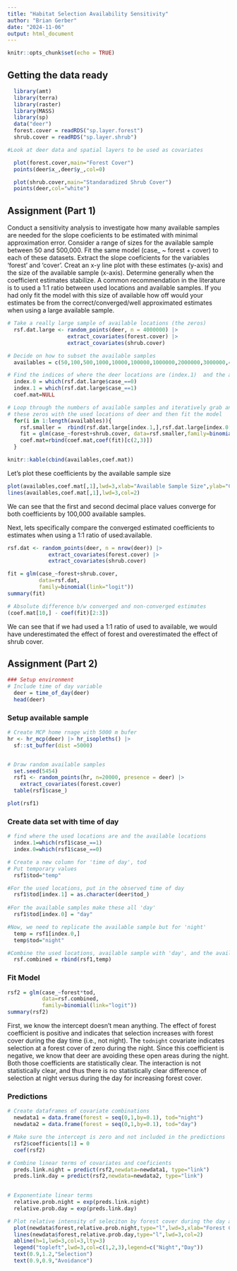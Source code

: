 ```yaml
---
title: "Habitat Selection Availability Sensitivity"
author: "Brian Gerber"
date: "2024-11-06"
output: html_document
---
```


```r
knitr::opts_chunk$set(echo = TRUE)
```

## Getting the data ready

```r
  library(amt)
  library(terra)
  library(raster)
  library(MASS)
  library(sp)
  data("deer")
  forest.cover = readRDS("sp.layer.forest")
  shrub.cover = readRDS("sp.layer.shrub")
```

```r
#Look at deer data and spatial layers to be used as covariates

  plot(forest.cover,main="Forest Cover")
  points(deer$x_,deer$y_,col=0)

  plot(shrub.cover,main="Standaradized Shrub Cover")
  points(deer,col="white")
```


## Assignment (Part 1)

Conduct a sensitivity analysis to investigate how many available samples are needed for the slope coeficients to be estimated with minimal approximation error. Consider a range of sizes for the available sample between 50 and 500,000. Fit the same model (case_ ~ forest + cover) to each of these datasets. Extract the slope coeficients for the variables 'forest' and 'cover'. Creat an x-y line plot with these estimates (y-axis) and the size of the available sample (x-axis). Determine generally when the coefficient estimates stabilize. A common recommendation in the literature is to used a 1:1 ratio between used locations and available samples. If you had only fit the model with this size of available how off would your estimates be from the correct/converged/well approximated estimates when using a large available sample. 

```r

# Take a really large sample of available locations (the zeros)
  rsf.dat.large <- random_points(deer, n = 4000000) |> 
                   extract_covariates(forest.cover) |>
                   extract_covariates(shrub.cover) 

# Decide on how to subset the available samples
  availables = c(50,100,500,1000,10000,100000,1000000,2000000,3000000,4000000)

# Find the indices of where the deer locations are (index.1)  and the available samples (index.0)
  index.0 = which(rsf.dat.large$case_==0)
  index.1 = which(rsf.dat.large$case_==1)
  coef.mat=NULL

# Loop through the numbers of available samples and iteratively grab an increase set of zeros. Combine
# these zeros with the used locations of deer and then fit the model 
  for(i in 1:length(availables)){
    rsf.smaller =  rbind(rsf.dat.large[index.1,],rsf.dat.large[index.0[1:availables[i]],])
    fit = glm(case_~forest+shrub.cover, data=rsf.smaller,family=binomial(link="logit"))
    coef.mat=rbind(coef.mat,coef(fit)[c(2,3)])
  }

knitr::kable(cbind(availables,coef.mat))
```

Let's plot these coefficients by the available sample size

```r
plot(availables,coef.mat[,1],lwd=3,xlab="Available Sample Size",ylab="Coeficient")
lines(availables,coef.mat[,1],lwd=3,col=2)
```


We can see that the first and second decimal place values converge for both coefficients by 100,000 available samples. 

Next, lets specifically compare the converged estimated coefficients to estimates when using a 1:1 ratio of used:available.

```r
rsf.dat <- random_points(deer, n = nrow(deer)) |> 
             extract_covariates(forest.cover) |>
             extract_covariates(shrub.cover) 

fit = glm(case_~forest+shrub.cover, 
          data=rsf.dat,
          family=binomial(link="logit"))
summary(fit)

# Absolute difference b/w converged and non-converged estimates
(coef.mat[10,] - coef(fit)[2:3])
```

We can see that if we had used a 1:1 ratio of used to available, we would have underestimated the effect of forest and overestimated the effect of shrub cover.

## Assignment (Part 2)

```r
 
### Setup environment
# Include time of day variable
  deer = time_of_day(deer)
  head(deer)
```

### Setup available sample

```r
# Create MCP home rnage with 5000 m bufer
hr <- hr_mcp(deer) |> hr_isopleths() |> 
  sf::st_buffer(dist =5000)


# Draw random available samples
  set.seed(5454)
  rsf1 <- random_points(hr, n=20000, presence = deer) |> 
    extract_covariates(forest.cover)  
  table(rsf1$case_)

plot(rsf1)

```
### Create data set with time of day

```r
# find where the used locations are and the available locations
  index.1=which(rsf1$case_==1)
  index.0=which(rsf1$case_==0)

# Create a new column for 'time of day', tod
# Put temporary values
  rsf1$tod="temp"

#For the used locations, put in the observed time of day
  rsf1$tod[index.1] = as.character(deer$tod_)
  
#For the available samples make these all 'day'  
  rsf1$tod[index.0] = "day"

#Now, we need to replicate the available sample but for 'night'
  temp = rsf1[index.0,]
  temp$tod="night"

#Combine the used locations, available sample with 'day', and the available sample with 'night'  
  rsf.combined = rbind(rsf1,temp)
```



### Fit Model

```r
rsf2 = glm(case_~forest*tod, 
           data=rsf.combined,
           family=binomial(link="logit"))
summary(rsf2)
```

First, we know the intercept doesn't mean anything. The effect of forest coefficient is positive and indicates that selection increases with forest cover during the day time (i.e., not night). The `todnight` covariate indicates selection at a forest cover of zero during the night. Since this coefficient is negative, we know that deer are avoiding these open areas during the night. Both those coefficients are statistically clear. The interaction is not statistically clear, and thus there is no statistically clear difference of selection at night versus during the day for increasing forest cover.


### Predictions

```r

# Create dataframes of covariate combinations
  newdata1 = data.frame(forest = seq(0,1,by=0.1), tod="night")
  newdata2 = data.frame(forest = seq(0,1,by=0.1), tod="day")

# Make sure the intercept is zero and not included in the predictions  
  rsf2$coefficients[1] = 0 
  coef(rsf2)

# Combine linear terms of covariates and coeficients  
  preds.link.night = predict(rsf2,newdata=newdata1, type="link")
  preds.link.day = predict(rsf2,newdata=newdata2, type="link")

  
# Exponentiate linear terms  
  relative.prob.night = exp(preds.link.night)
  relative.prob.day = exp(preds.link.day)

# Plot relative intensity of seleciton by forest cover during the day and night  
  plot(newdata$forest,relative.prob.night,type="l",lwd=3,xlab="Forest Cover",ylab="Relative Intensity of Selection",ylim=c(0,12))
  lines(newdata$forest,relative.prob.day,type="l",lwd=3,col=2)
  abline(h=1,lwd=3,col=3,lty=3)
  legend("topleft",lwd=3,col=c(1,2,3),legend=c("Night","Day"))
  text(0.9,1.2,"Selection")
  text(0.9,0.9,"Avoidance")

```

